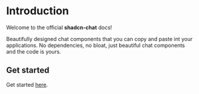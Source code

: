 # Introduction
 
Welcome to the official **shadcn-chat** docs!

Beautifully designed chat components that you can copy and paste int your applications. 
No dependencies, no bloat, just beautiful chat components and the code is yours.

## Get started

Get started [here](/get-started).
